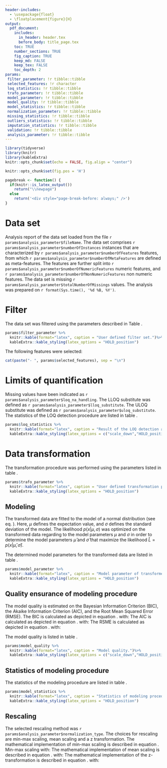 ```yaml
---
header-includes:
  - \usepackage{float}
  - \floatplacement{figure}{H}
output:
  pdf_document:
    includes:
      in_header: header.tex
      before_body: title_page.tex
    toc: TRUE
    number_sections: TRUE
    fig_caption: TRUE
    keep_md: FALSE
    keep_tex: FALSE
    toc_depth: 2
params:
 filter_parameter: !r tibble::tibble
 selected_features: !r character
 loq_statistics: !r tibble::tibble
 trafo_parameter: !r tibble::tibble
 model_parameter: !r tibble::tibble
 model_quality: !r tibble::tibble
 model_statistics: !r tibble::tibble
 normalization_parameter: !r tibble::tibble
 missing_statistics: !r tibble::tibble
 outliers_statistics: !r tibble::tibble
 imputation_statistics: !r tibble::tibble
 validation: !r tibble::tibble
 analysis_parameter: !r tibble::tibble
---
```




```r
library(tidyverse)
library(knitr)
library(kableExtra)
knitr::opts_chunk$set(echo = FALSE, fig.align = "center")

```
```r
knitr::opts_chunk$set(fig.pos = 'H')
```
```r
pagebreak <- function() {
  if(knitr::is_latex_output())
    return("\\newpage")
  else
    return('<div style="page-break-before: always;" />')
}
```


\newpage
# Data set
Analysis report of the data set loaded from the file `r params$analysis_parameter$fileName`. The data set comprises `r params$analysis_parameter$numberOfInstances` instances that are characterized by `r params$analysis_parameter$numberOfFeatures` features, from which `r params$analysis_parameter$numberOfMetaFeatures` are defined as meta-features. The features are further split into `r params$analysis_parameter$numberOfNumericFeatures` numeric features, and `r params$analysis_parameter$numberOfNonNumericFeatures` non numeric features. The data set is missing `r params$analysis_parameter$totalNumberOfMissings` values. The analysis was prepared on `r format(Sys.time(), '%d %B, %Y')`.

\newpage
# Filter {#test-label}
The data set was filtered using the parameters described in Table \ref{tab:filter}.
```r
params$filter_parameter %>%
  knitr::kable(format="latex", caption = "User defined filter set.")%>%
  kableExtra::kable_styling(latex_options = "HOLD_position")
```

The following features were selected:

```r
cat(paste("- ", params$selected_features), sep = "\n")
```

\newpage
# Limits of quantification
Missing values have been indicated as `r params$analysis_parameter$loq_na_handling`. The LLOQ substitute was defined as `r params$analysis_parameter$lloq_substitute`. The ULOQ substitute was defined as `r params$analysis_parameter$uloq_substitute`. The statistics of the LOQ detection procedure are listed in table \ref{tab:detect-loq}.
```r
params$loq_statistics %>%
  knitr::kable(format="latex", caption = "Result of the LOQ detection analysis.")%>%
  kableExtra::kable_styling(latex_options = c("scale_down","HOLD_position"))
```

\newpage
# Data transformation
The transformation procedure was performed using the parameters listed in table \ref{tab:trafo-para}.
```r
params$trafo_parameter %>%
  knitr::kable(format="latex", caption = "User defined transformation parameter.")%>%
  kableExtra::kable_styling(latex_options = "HOLD_position")
```

## Modeling
The transformed data are fitted to the model of a normal distribution (see eq. \ref{eq:normal}).
\begin{align}
p\left(x | \mu, \sigma \right) = \frac{1}{\sqrt{2\pi\sigma^{2}}}e^{-\left(\frac{\left(x-\mu \right)^2}{2\sigma^{2}} \right)}
\label{eq:normal}
\end{align}
Here, $\mu$ defines the expectation value, and $\sigma$ defines the standard deviation of the model. The likelihood $p\left(x | \mu, \sigma \right)$ was optimized on the transformed data regarding to the model parameters $\mu$ and $\sigma$ in order to determine the model parameters $\hat{\mu}$ and $\hat{\sigma}$ that maximize the likelihood $\hat{L} = p\left(x | \hat{\mu}, \hat{\sigma} \right)$.

The determined model parameters for the transformed data are listed in table \ref{tab:model-para}.
```r
params$model_parameter %>%
  knitr::kable(format="latex", caption = "Model parameter of transformed feature distributions.")%>%
  kableExtra::kable_styling(latex_options = "HOLD_position")
```

## Quality ensurance of modeling procedure
The model quality is estimated on the Bayesian Information Criterion (BIC), the Akaike Information Criterion (AIC), and the Root Mean Squared Error (RMSE). The BIC is calculated as depicted in equation \ref{eq:bic}.
\begin{align}
\text{BIC} &= k\ln(n)-2\ln(\hat{L})
\label{eq:bic}
\end{align}
with:
\begin{itemize}
\item $k :=$ the number of parameters estimated by the model.
\item $n :=$ the number of instances in the feature.
\item $\hat{L} :=$ the maximum likelihood function of the model.
\end{itemize}

The AIC is calculated as depicted in equation \ref{eq:aic}.
\begin{align}
\text{AIC} &= 2k-2\ln(\hat{L})
\label{eq:aic}
\end{align}
with:
\begin{itemize}
\item $k :=$ the number of parameters estimated by the model.
\item $\hat{L} :=$ the maximum likelihood function of the model.
\end{itemize}


The RSME is calculated as depicted in equation \ref{eq:rmse}.
\begin{align}
\text{RMSE} &= \sqrt{\sum^{n}_{i}\frac{\left(\hat{x}_{i} - x_{i} \right)^{2}}{n}}
\label{eq:rmse}
\end{align}
with:
\begin{itemize}
\item $n :=$ the number of instances in the feature.
\item $i :=$ running parameter.
\item $x_{i} :=$ observed values.
\item $\hat{x}_{i} :=$ predicted vales.
\end{itemize}

The model quality is listed in table \ref{tab:model-qual}. 
```r
params$model_quality %>%
  knitr::kable(format="latex", caption = "Model quality.")%>%
  kableExtra::kable_styling(latex_options = c("scale_down","HOLD_position"))
```

## Statistics of modeling procedure
The statistics of the modeling procedure are listed in table \ref{tab:model-stats}.
```r
params$model_statistics %>%
  knitr::kable(format="latex", caption = "Statistics of modeling procedure.")%>%
  kableExtra::kable_styling(latex_options = "HOLD_position")
```

\newpage
## Rescaling
The selected rescaling method was `r params$analysis_parameter$normalization_type`. The choices for rescaling are min-max scaling, mean scaling and a z transformation. The mathematical implementation of min-max scaling is described in equation \ref{eq:min-max-scaling}.
Min-max scaling
\begin{align}
x' &= \frac{x - \text{min}\left( x\right)}{\text{max}\left( x\right) - \text{min}\left( x\right)}
\label{eq:min-max-scaling}
\end{align}
with:
\begin{itemize}
\item $x :=$ observed values.
\item $\text{max}(x) :=$ maximum of $x$.
\item $\text{min}(x) :=$ minimum of $x$.
\end{itemize}

The mathematical implementation of mean scaling is described in equation \ref{eq:mean-scaling}.
\begin{align}
x' &= \frac{x - \overline{x}}{\text{max}\left( x\right) - \text{min}\left( x\right)}
\label{eq:mean-scaling}
\end{align}
with:
\begin{itemize}
\item $x :=$ observed values.
\item $\overline{x} :=$ average of $x$.
\item $\text{max}(x) :=$ maximum of $x$.
\item $\text{min}(x) :=$ minimum of $x$.
\end{itemize}

The mathematical implementation of the z-transformation is described in equation \ref{eq:z-transformation}.
\begin{align}
x' &= \frac{x - \overline{x}}{\sigma}
\label{eq:z-transformation}
\end{align}
with:
\begin{itemize}
\item $x :=$ observed values.
\item $\overline{x} :=$ average of $x$.
\item $\sigma :=$ standard deviation of $x$.
\end{itemize}
